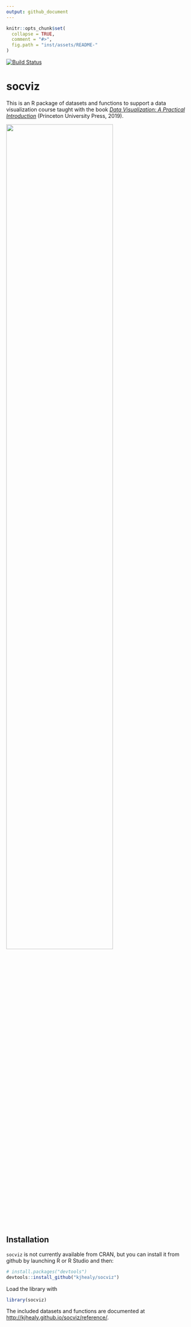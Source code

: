 ```yaml
---
output: github_document
---
```


<!-- README.md is generated from README.Rmd. Please edit that file -->

```r
knitr::opts_chunk$set(
  collapse = TRUE,
  comment = "#>",
  fig.path = "inst/assets/README-"
)
```

[![Build Status](https://travis-ci.org/kjhealy/socviz.svg?branch=master)](https://travis-ci.org/kjhealy/socviz) 

# socviz 

This is an R package of datasets and functions to support a
data visualization course taught with the book _[Data Visualization: A Practical Introduction](https://amzn.to/2vfAixM)_ (Princeton University Press, 2019).


<img src="http://socviz.co/assets/dv-cover-pupress.jpg" width = "75%"/>


## Installation

`socviz` is not currently available from CRAN, but you can install it from github by launching R or R Studio and then:

```r
# install.packages("devtools")
devtools::install_github("kjhealy/socviz")
```

Load the library with

```r
library(socviz)
```

The included datasets and functions are documented at <http://kjhealy.github.io/socviz/reference/>.

